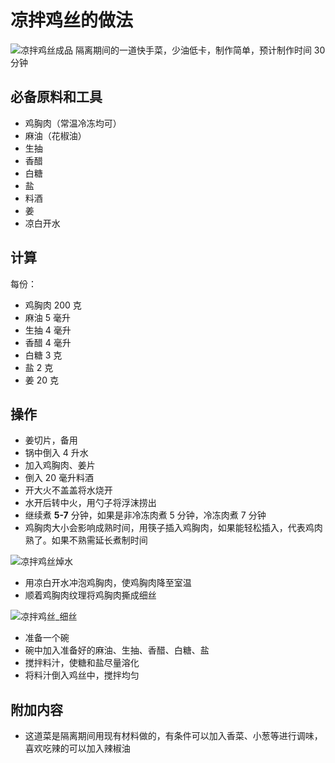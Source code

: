 # 凉拌鸡丝的做法

![凉拌鸡丝成品](./凉拌鸡丝.jpg)
隔离期间的一道快手菜，少油低卡，制作简单，预计制作时间 30 分钟

## 必备原料和工具

- 鸡胸肉（常温冷冻均可）
- 麻油（花椒油）
- 生抽
- 香醋
- 白糖
- 盐
- 料酒
- 姜
- 凉白开水

## 计算

每份：

- 鸡胸肉 200 克
- 麻油 5 毫升
- 生抽 4 毫升
- 香醋 4 毫升
- 白糖 3 克
- 盐 2 克
- 姜 20 克

## 操作

- 姜切片，备用
- 锅中倒入 4 升水
- 加入鸡胸肉、姜片
- 倒入 20 毫升料酒
- 开大火不盖盖将水烧开
- 水开后转中火，用勺子将浮沫捞出
- 继续煮 **5-7** 分钟，如果是非冷冻肉煮 5 分钟，冷冻肉煮 7 分钟
- 鸡胸肉大小会影响成熟时间，用筷子插入鸡胸肉，如果能轻松插入，代表鸡肉熟了。如果不熟需延长煮制时间

![凉拌鸡丝焯水](./凉拌鸡丝_焯水.jpg)

- 用凉白开水冲泡鸡胸肉，使鸡胸肉降至室温
- 顺着鸡胸肉纹理将鸡胸肉撕成细丝

![凉拌鸡丝_细丝](./凉拌鸡丝_撕.jpg)

- 准备一个碗
- 碗中加入准备好的麻油、生抽、香醋、白糖、盐
- 搅拌料汁，使糖和盐尽量溶化
- 将料汁倒入鸡丝中，搅拌均匀

## 附加内容

- 这道菜是隔离期间用现有材料做的，有条件可以加入香菜、小葱等进行调味，喜欢吃辣的可以加入辣椒油



